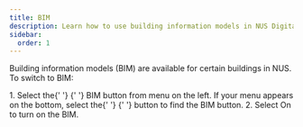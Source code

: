 ```yaml
---
title: BIM
description: Learn how to use building information models in NUS Digital Twin
sidebar:
  order: 1
---
```



Building information models (BIM) are available for certain buildings in NUS. To switch to BIM:

<Steps>
  1. Select the{' '}
  <span style={{ display: 'inline-block' }}>
    <Icons.BIM height="1.125rem" width="1.125rem" />
  </span>{' '}
  BIM button from menu on the left. If your menu appears on the bottom, select the{' '}
  <span style={{ display: 'inline-block' }}>
    <Icons.Layers height="1.125rem" width="1.125rem" />
  </span>{' '}
  button to find the BIM button. 2. Select On to turn on the BIM.
</Steps>
